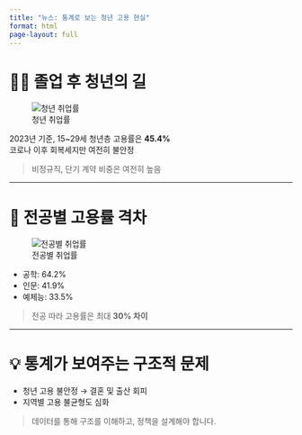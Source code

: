 ```yaml
---
title: "뉴스: 통계로 보는 청년 고용 현실"
format: html
page-layout: full
---
```


# 👩‍🎓 졸업 후 청년의 길

::: {.card}
![청년 취업률](../images/youth_employment.png)

2023년 기준, 15~29세 청년층 고용률은 **45.4%**  
코로나 이후 회복세지만 여전히 불안정

> 비정규직, 단기 계약 비중은 여전히 높음
:::

---

# 🎯 전공별 고용률 격차

::: {.card}
![전공별 취업률](../images/major_gap.png)

- 공학: 64.2%
- 인문: 41.9%
- 예체능: 33.5%

> 전공 따라 고용률은 최대 **30% 차이**
:::

---

# 💡 통계가 보여주는 구조적 문제

- 청년 고용 불안정 → 결혼 및 출산 회피  
- 지역별 고용 불균형도 심화

> 데이터를 통해 구조를 이해하고, 정책을 설계해야 합니다.